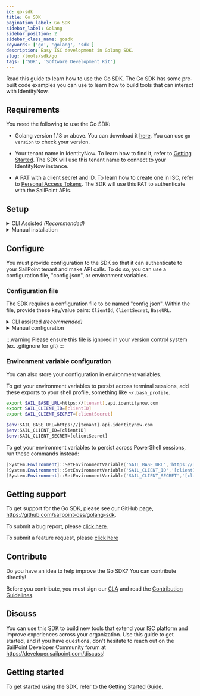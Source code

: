 ```yaml
---
id: go-sdk
title: Go SDK
pagination_label: Go SDK
sidebar_label: Golang
sidebar_position: 2
sidebar_class_name: gosdk
keywords: ['go', 'golang', 'sdk']
description: Easy ISC development in Golang SDK.
slug: /tools/sdk/go
tags: ['SDK', 'Software Development Kit']
---
```


Read this guide to learn how to use the Go SDK. The Go SDK has some pre-built code examples you can use to learn how to build tools that can interact with IdentityNow.

## Requirements

You need the following to use the Go SDK:

- Golang version 1.18 or above. You can download it [here](https://go.dev/dl/). You can use `go version` to check your version.

- Your tenant name in IdentityNow. To learn how to find it, refer to [Getting Started](/docs/api/getting-started#find-your-tenant-name). The SDK will use this tenant name to connect to your IdentityNow instance.

- A PAT with a client secret and ID. To learn how to create one in ISC, refer to [Personal Access Tokens](https://documentation.sailpoint.com/saas/help/common/api_keys.html#generating-a-personal-access-token). The SDK will use this PAT to authenticate with the SailPoint APIs.

## Setup

<details>
<summary>CLI Assisted <em>(Recommended)</em></summary>

The SailPoint CLI offers a few commands that will allow you to quickly get started with the Go SDK. To learn how to install and use the SailPoint CLI, refer to [SailPoint CLI](https://developer.sailpoint.com/idn/tools/cli#get-the-cli).

Once the CLI is installed and configured, run this command to create a new Go project with the Go SDK:

```bash
sail sdk init golang go-example
```

Running the command will create the structure for your project:

```text
|-- go-example
|   |-- go.mod
|   |-- go.sum
|   |-- sdk.go
```

Navigate into your project folder and run this command to install the required dependencies:

```bash
go mod tidy
```

The SDK is now installed. To learn how to configure the SDK, refer to the [Configure section](#configure).

</details>

<details>
<summary>Manual installation</summary>

To begin your go project, you will need to create a directory for your project.

To create a project directory, run this command:

```bash
mkdir golang-example
```

Then run this command to change into your project directory:

```bash
cd golang-example
```

To initialize your project and create the `go.mod` file, run this command in your project directory:

```go
go mod init github.com/github-repo-name/golang-example
```

You will edit this file to add the SailPoint SDK to your project.

To install the SailPoint SDK, run this command:

```go
go get github.com/sailpoint-oss/golang-sdk/v2
```

The SDK is now installed. To learn how to configure the SDK, refer to the [Configure section](#configure).

</details>

## Configure

You must provide configuration to the SDK so that it can authenticate to your SailPoint tenant and make API calls. To do so, you can use a configuration file, "config.json", or environment variables.

### Configuration file

The SDK requires a configuration file to be named "config.json". Within the file, provide these key/value pairs: `ClientId`, `ClientSecret`, `BaseURL`.

<details>
<summary>CLI assisted <em>(recommended)</em></summary>
The SailPoint CLI offers a command to generate the "config.json" file with your currently configured CLI credentials.

```bash
sail sdk init config
```

If you have multiple environments configured with the CLI, you can pass an additional parameter to state the environment you wish to create a "config.json" for.

To pass an additional parameter that states the environment you want to configure, run this command:

```bash
sail sdk init config --env devrel
```

#### Example "config.json"

```json
{
  "ClientId": "g0567b766b413b22c05c66e75d532f1b",
  "ClientSecret": "cabd0e950a7230b63c1ff45be33fb22065b382b6251a73c61177a8bb5482fcc7",
  "BaseURL": "https://[tenant].api.identitynow.com"
}
```

</details>

<details>
<summary>Manual configuration</summary>

Create a file named "config.json", and provide these key/value pairs: `ClientId`, `ClientSecret`, `BaseURL`.

#### Example "config.json"

```json
{
  "ClientId": "g0567b766b413b22c05c66e75d532f1b",
  "ClientSecret": "cabd0e950a7230b63c1ff45be33fb22065b382b6251a73c61177a8bb5482fcc7",
  "BaseURL": "https://[tenant].api.identitynow.com"
}
```

</details>

:::warning Please ensure this file is ignored in your version control system (ex. .gitignore for git) :::

### Environment variable configuration

You can also store your configuration in environment variables.

To get your environment variables to persist across terminal sessions, add these exports to your shell profile, something like `~/.bash_profile`.


<Tabs>
<TabItem value="linux_mac" label="Linux/Mac" default>

```bash
export SAIL_BASE_URL=https://[tenant].api.identitynow.com
export SAIL_CLIENT_ID=[clientID]
export SAIL_CLIENT_SECRET=[clientSecret]
```

</TabItem>
<TabItem value="windows" label="Windows PowerShell">

```bash
$env:SAIL_BASE_URL=https://[tenant].api.identitynow.com
$env:SAIL_CLIENT_ID=[clientID]
$env:SAIL_CLIENT_SECRET=[clientSecret]
```

To get your environment variables to persist across PowerShell sessions, run these commands instead:

```powershell
[System.Environment]::SetEnvironmentVariable('SAIL_BASE_URL','https://[tenant].api.identitynow.com')
[System.Environment]::SetEnvironmentVariable('SAIL_CLIENT_ID','[clientID]')
[System.Environment]::SetEnvironmentVariable('SAIL_CLIENT_SECRET','[clientSecret]')
```

</TabItem>
</Tabs>

## Getting support

To get support for the Go SDK, please see our GitHub page, https://github.com/sailpoint-oss/golang-sdk.

To submit a bug report, please [click here](https://github.com/sailpoint-oss/golang-sdk/issues/new?assignees=&labels=bug&template=bug-report.md).

To submit a feature request, please [click here](https://github.com/sailpoint-oss/golang-sdk/issues/new?assignees=&labels=enhancement&template=feature-request.md)

## Contribute

Do you have an idea to help improve the Go SDK? You can contribute directly!

Before you contribute, you must sign our [CLA](https://cla-assistant.io/sailpoint-oss/golang-sdk) and read the [Contribution Guidelines](https://github.com/sailpoint-oss/developer.sailpoint.com/blob/main/CONTRIBUTING.md).

## Discuss

You can use this SDK to build new tools that extend your ISC platform and improve experiences across your organization. Use this guide to get started, and if you have questions, don't hesitate to reach out on the SailPoint Developer Community forum at https://developer.sailpoint.com/discuss!

## Getting started

To get started using the SDK, refer to the [Getting Started Guide](./getting-started.md).
